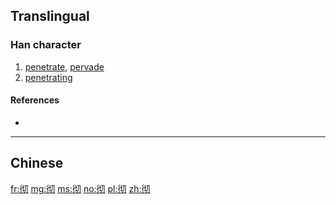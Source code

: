 {{also|徹}}
==Translingual==

===Han character===
{{Han char|rn=60|rad=彳|as=04|sn=7|four=|canj=HOPSH|ids=⿰彳切}}

# [[penetrate]], [[pervade]]
# [[penetrating]]

====References====
* {{Han ref|kx=0365.211|hdz=20814.110|uh=5F7B|ud=24443}}

----

==Chinese==
{{zh-see|徹}}


[[fr:彻]]
[[mg:彻]]
[[ms:彻]]
[[no:彻]]
[[pl:彻]]
[[zh:彻]]